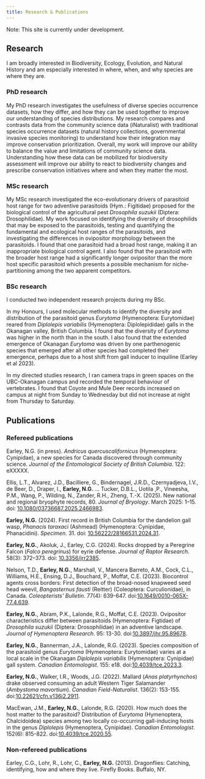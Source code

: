 ```yaml
---
title: Research & Publications
---
```


Note: This site is currently under development.

## Research

I am broadly interested in Biodiversity, Ecology, Evolution, and Natural History and am especially interested in where, when, and why species are where they are.

### PhD research

My PhD research investigates the usefulness of diverse species occurrence datasets, how they differ, and how they can be used together to improve our understanding of species distributions. My research compares and contrasts data from the community science data (iNaturalist) with traditional species occurrence datasets (natural history collections, governmental invasive species monitoring) to understand how their integration may improve conservation prioritization. Overall, my work will improve our ability to balance the value and limitations of community science data. Understanding how these data can be mobilized for biodiversity assessment will improve our ability to react to biodiversity changes and prescribe conservation initiatives where and when they matter the most.

### MSc research

My MSc research investigated the eco-evolutionary drivers of parasitoid host range for two adventive parasitoids (Hym.: Figitidae) proposed for the biological control of the agricultural pest *Drosophila suzukii* (Diptera: Drosophilidae). My work focused on identifying the diversity of drosophilids that may be exposed to the parasitoids, testing and quantifying the fundamental and ecological host ranges of the parasitoids, and investigating the differences in ovipositor morphology between the parasitoids. I found that one parasitoid had a broad host range, making it an inappropriate biological control agent. I also found that the parasitoid with the broader host range had a significantly longer ovipositor than the more host specific parasitoid which presents a possible mechanism for niche-partitioning among the two apparent competitors.

### BSc research

I conducted two independent research projects during my BSc. 

In my Honours, I used molecular methods to identify the diversity and distribution of the parasitoid genus *Eurytoma* (Hymenoptera: Eurytomidae) reared from *Diplolepis variabilis* (Hymenoptera: Diplolepididae) galls in the Okanagan valley, British Columbia. I found that the diversity of *Eurytoma* was higher in the north than in the south. I also found that the extended emergence of Okanagan *Eurytoma* was driven by one parthenogenic species that emerged after all other species had completed their emergence, perhaps due to a host shift from gall inducer to inquiline (Earley et al 2023).

In my directed studies research, I ran camera traps in green spaces on the UBC-Okanagan campus and recorded the temporal behaviour of vertebrates. I found that Coyote and Mule Deer records increased on campus at night from Sunday to Wednesday but did not increase at night from Thursday to Saturday.

## Publications

### Refereed publications

Earley, N.G. (in press). *Andricus quercuscalifornicus* (Hymenoptera: Cynipidae), a new species for Canada discovered through community science. *Journal of the Entomological Society of British Columbia*. 122: eXXXXX.

Ellis, L.T., Alvarez, J.D., Bacilliere, G., Bindernagel, J.R.D., Czernyadjeva, I.V., de Beer, D., Draper, I., **Earley, N.G.** ... Tucker, D.B.L., Uotila ,P., Vineesha, P.M., Wang, P., Wilding, N., Zander, R.H., Zheng, T.-X. (2025). New national and regional bryophyte records, 80. *Journal of Bryology*. March 2025: 1–15. doi: [10.1080/03736687.2025.2466983](https://doi.org/10.1080/03736687.2025.2466983).

**Earley, N.G.** (2024). First record in British Columbia for the dandelion gall wasp, *Phanacis taraxaci* (Ashmead) (Hymenoptera: Cynipidae, Phanacidini). *Specimen*. 31. doi: [10.56222/28166531.2024.31](https://doi.org/10.56222/28166531.2024.31).

**Earley, N.G.**, Akoluk, J., Earley, C.G. (2024). Rocks dropped by a Peregrine Falcon (*Falco peregrinus*) for eyrie defense. *Journal of Raptor Research*. 58(3): 372–373. doi: [10.3356/jrr2385](https://doi.org/10.3356/jrr2385).

Nelson, T.D., **Earley, N.G.**, Marshall, V., Mancera Barreto, A.M., Cock, C.L., Williams, H.E., Ensing, D.J., Bouchard, P., Moffat, C.E. (2023). Biocontrol agents cross borders: First detection of the broad-nosed knapweed seed head weevil, *Bangasternus fausti* (Reitter) (Coleoptera: Curculionidae), in Canada. *Coleopterists’ Bulletin*. 77(4): 639-647. doi:[10.1649/0010-065X-77.4.639](https://doi.org/10.1649/0010-065X-77.4.639).

**Earley, N.G.**, Abram, P.K., Lalonde, R.G., Moffat, C.E. (2023). Ovipositor characteristics differ between parasitoids (Hymenoptera: Figtidae) of *Drosophila suzukii* (Diptera: Drosophilidae) in an adventive landscape. *Journal of Hymenoptera Research*. 95: 13-30. doi:[10.3897/jhr.95.89678](https://doi.org/10.3897/jhr.95.89678).

**Earley, N.G.**, Bannerman, J.A., Lalonde, R.G. (2023). Species composition of the parasitoid genus *Eurytoma* (Hymenoptera: Eurytomidae) varies at a local scale in the Okanagan *Diplolepis variabilis* (Hymenoptera: Cynipidae) gall system. *Canadian Entomologist*. 155: e18. doi:[10.4039/tce.2023.3](https://doi.org/10.4039/tce.2023.3).

**Earley, N.G.**, Walker, I.R., Woods, J.G. (2022). Mallard (*Anas platyrhynchos*) drake observed consuming an adult Western Tiger Salamander (*Ambystoma mavortium*). *Canadian Field-Naturalist*. 136(2): 153-155. doi:[10.22621/cfn.v136i2.2911](https://doi.org/10.22621/cfn.v136i2.2911).

MacEwan, J.M., **Earley, N.G.**, Lalonde, R.G. (2020). How much does the host matter to the parasitoid? Distribution of *Eurytoma* (Hymenoptera, Chalcidoidea) species among two locally co-occurring gall-inducing hosts in the genus *Diplolepis* (Hymenoptera, Cynipidae). *Canadian Entomologist*. 152(6): 815-822. doi:[10.4039/tce.2020.55](https://doi.org/10.4039/tce.2020.55).

### Non-refereed publications

Earley, C.G., Lohr, R., Lohr, C., **Earley, N.G.** (2013). Dragonflies: Catching, identifying, how and where they live. Firefly Books. Buffalo, NY. 
